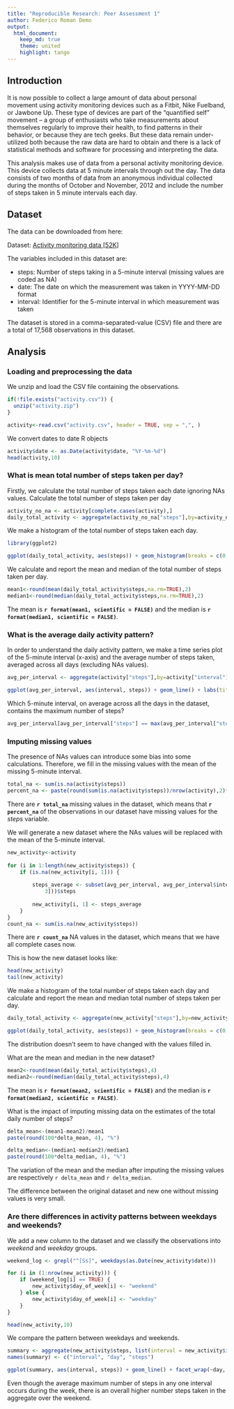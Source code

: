 ```yaml
---
title: "Reproducible Research: Peer Assessment 1"
author: Federico Roman Demo
output: 
  html_document:
    keep_md: true
    theme: united
    highlight: tango
---
```


## Introduction

It is now possible to collect a large amount of data about personal movement using activity monitoring devices such as a Fitbit, Nike Fuelband, or Jawbone Up. These type of devices are part of the “quantified self” movement – a group of enthusiasts who take measurements about themselves regularly to improve their health, to find patterns in their behavior, or because they are tech geeks. But these data remain under-utilized both because the raw data are hard to obtain and there is a lack of statistical methods and software for processing and interpreting the data.

This analysis makes use of data from a personal activity monitoring device. This device collects data at 5 minute intervals through out the day. The data consists of two months of data from an anonymous individual collected during the months of October and November, 2012 and include the number of steps taken in 5 minute intervals each day.

## Dataset

The data can be downloaded from here:

Dataset: [Activity monitoring data [52K]](https://d396qusza40orc.cloudfront.net/repdata%2Fdata%2Factivity.zip)

The variables included in this dataset are:

- steps: Number of steps taking in a 5-minute interval (missing values are coded as NA)
- date: The date on which the measurement was taken in YYYY-MM-DD format
- interval: Identifier for the 5-minute interval in which measurement was taken

The dataset is stored in a comma-separated-value (CSV) file and there are a total of 17,568 observations in this dataset.

## Analysis

### Loading and preprocessing the data

We unzip and load the CSV file containing the observations.
```r
if(!file.exists("activity.csv")) {
  unzip("activity.zip")
}

activity<-read.csv("activity.csv", header = TRUE, sep = ",", )
```

We convert dates to date R objects
```r
activity$date <- as.Date(activity$date, "%Y-%m-%d")
head(activity,10)
```

### What is mean total number of steps taken per day?

Firstly, we calculate the total number of steps taken each date ignoring NAs values.
Calculate the total number of steps taken per day
```r
activity_no_na <- activity[complete.cases(activity),]
daily_total_activity <- aggregate(activity_no_na["steps"],by=activity_no_na["date"], sum, na.rm=TRUE)
```

We make a histogram of the total number of steps taken each day.
```r
library(ggplot2)

ggplot(daily_total_activity, aes(steps)) + geom_histogram(breaks = c(0,2500, 5000, 7500, 10000, 12500, 15000, 17500, 20000,22500, 25000)) + labs(y = expression("Frequency")) + labs(x = expression("Number of steps per day")) + labs(title = expression("Total Number of steps per day (excluding missing values)"))
```

We calculate and report the mean and median of the total number of steps taken per day.
```r
mean1<-round(mean(daily_total_activity$steps,na.rm=TRUE),2)
median1<-round(median(daily_total_activity$steps,na.rm=TRUE),2)
```
The mean is **`r format(mean1, scientific = FALSE)`** and the median is **`r format(median1, scientific = FALSE)`**. 

### What is the average daily activity pattern?

In order to understand the daily activity pattern, we make a time series plot of the 5-minute interval (x-axis) and the average number of steps taken, averaged across all days (excluding NAs values).
```r
avg_per_interval <- aggregate(activity["steps"],by=activity["interval"],mean, na.rm=TRUE)

ggplot(avg_per_interval, aes(interval, steps)) + geom_line() + labs(title = expression("Average number of steps by time interval (excluding missing values)"))
```

Which 5-minute interval, on average across all the days in the dataset, contains the maximum number of steps?
```r
avg_per_interval[avg_per_interval["steps"] == max(avg_per_interval["steps"]),]
```

### Imputing missing values

The presence of NAs values can introduce some bias into some calculations. Therefore, we fill in the missing values with the mean of the missing 5-minute interval. 
```r
total_na <- sum(is.na(activity$steps))
percent_na <- paste(round(sum(is.na(activity$steps))/nrow(activity),2)*100,"%")
```
There are **`r total_na`** missing values in the dataset, which means that **`r percent_na`** of the observations in our dataset have missing values for the *steps* variable.

We will generate a new dataset where the NAs values will be replaced with the mean of the 5-minute interval.
```r
new_activity<-activity
  
for (i in 1:length(new_activity$steps)) {
    if (is.na(new_activity[i, 1])) {
        
        steps_average <- subset(avg_per_interval, avg_per_interval$interval == as.numeric(activity[i, 
            3]))$steps
        
        new_activity[i, 1] <- steps_average
    } 
}
count_na <- sum(is.na(new_activity$steps))
```
There are **`r count_na`** NA values in the dataset, which means that we have all complete cases now.

This is how the new dataset looks like:
```r
head(new_activity)
tail(new_activity)
```

We make a histogram of the total number of steps taken each day and calculate and report the mean and median total number of steps taken per day. 
```r
daily_total_activity <- aggregate(new_activity["steps"],by=new_activity["date"], sum)

ggplot(daily_total_activity, aes(steps)) + geom_histogram(breaks = c(0,2500, 5000, 7500, 10000, 12500, 15000, 17500, 20000,22500, 25000)) + labs(y = expression("Frequency")) + labs(x = expression("Number of steps per day")) + labs(title = expression("Total Number of steps per day (after filling in missing values)"))
```

The distribution doesn’t seem to have changed with the values filled in.

What are the mean and median in the new dataset?
```r
mean2<-round(mean(daily_total_activity$steps),4)
median2<-round(median(daily_total_activity$steps),4)
```
The mean is **`r format(mean2, scientific = FALSE)`** and the median is **`r format(median2, scientific = FALSE)`**. 

What is the impact of imputing missing data on the estimates of the total daily number of steps?
```r
delta_mean<-(mean1-mean2)/mean1
paste(round(100*delta_mean, 4), "%")

delta_median<-(median1-median2)/median1
paste(round(100*delta_median, 4), "%")
```
The variation of the mean and the median after imputing the missing values are respectively `r delta_mean` and `r delta_median`. 

The difference between the original dataset and new one without missing values is very small.

### Are there differences in activity patterns between weekdays and weekends?

We add a new column to the dataset and we classify the observations into *weekend* and *weekday* groups.
```r
weekend_log <- grepl("^[Ss]", weekdays(as.Date(new_activity$date)))

for (i in (1:nrow(new_activity))) {
    if (weekend_log[i] == TRUE) {
        new_activity$day_of_week[i] <- "weekend"
    } else {
        new_activity$day_of_week[i] <- "weekday"
    }
}

head(new_activity,10)
```

We compare the pattern between weekdays and weekends.
```r

summary <- aggregate(new_activity$steps, list(interval = new_activity$interval, day = new_activity$day), mean)
names(summary) <- c("interval", "day", "steps")

ggplot(summary, aes(interval, steps)) + geom_line() + facet_wrap(~day, ncol = 1) + labs(title = expression("Weekdays vs. Weekends activity"))
```

Even though the average maximum number of steps in any one interval occurs during the week, there is an overall higher number steps taken in the aggregate over the weekend.
